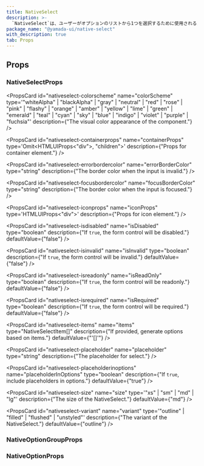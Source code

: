 ```yaml
---
title: NativeSelect
description: >-
  `NativeSelect`は、ユーザーがオプションのリストから1つを選択するために使用されるコンポーネントです。ブラウザ（ユーザーエージェント）によって提供されるネイティブなドロップダウンリストを表示します。
package_name: "@yamada-ui/native-select"
with_description: true
tab: Props
---
```


## Props

### NativeSelectProps

<PropsCard
  id="nativeselect-colorscheme"
  name="colorScheme"
  type='"whiteAlpha" | "blackAlpha" | "gray" | "neutral" | "red" | "rose" | "pink" | "flashy" | "orange" | "amber" | "yellow" | "lime" | "green" | "emerald" | "teal" | "cyan" | "sky" | "blue" | "indigo" | "violet" | "purple" | "fuchsia"'
  description={"The visual color appearance of the component."}
/>

<PropsCard
  id="nativeselect-containerprops"
  name="containerProps"
  type='Omit<HTMLUIProps<"div">, "children">'
  description={"Props for container element."}
/>

<PropsCard
  id="nativeselect-errorbordercolor"
  name="errorBorderColor"
  type="string"
  description={"The border color when the input is invalid."}
/>

<PropsCard
  id="nativeselect-focusbordercolor"
  name="focusBorderColor"
  type="string"
  description={"The border color when the input is focused."}
/>

<PropsCard
  id="nativeselect-iconprops"
  name="iconProps"
  type='HTMLUIProps<"div">'
  description={"Props for icon element."}
/>

<PropsCard
  id="nativeselect-isdisabled"
  name="isDisabled"
  type="boolean"
  description={"If `true`, the form control will be disabled."}
  defaultValue={"false"}
/>

<PropsCard
  id="nativeselect-isinvalid"
  name="isInvalid"
  type="boolean"
  description={"If `true`, the form control will be invalid."}
  defaultValue={"false"}
/>

<PropsCard
  id="nativeselect-isreadonly"
  name="isReadOnly"
  type="boolean"
  description={"If `true`, the form control will be readonly."}
  defaultValue={"false"}
/>

<PropsCard
  id="nativeselect-isrequired"
  name="isRequired"
  type="boolean"
  description={"If `true`, the form control will be required."}
  defaultValue={"false"}
/>

<PropsCard
  id="nativeselect-items"
  name="items"
  type="NativeSelectItem[]"
  description={"If provided, generate options based on items."}
  defaultValue={"'[]'"}
/>

<PropsCard
  id="nativeselect-placeholder"
  name="placeholder"
  type="string"
  description={"The placeholder for select."}
/>

<PropsCard
  id="nativeselect-placeholderinoptions"
  name="placeholderInOptions"
  type="boolean"
  description={"If `true`, include placeholders in options."}
  defaultValue={"true"}
/>

<PropsCard
  id="nativeselect-size"
  name="size"
  type='"xs" | "sm" | "md" | "lg"'
  description={"The size of the NativeSelect."}
  defaultValue={"md"}
/>

<PropsCard
  id="nativeselect-variant"
  name="variant"
  type='"outline" | "filled" | "flushed" | "unstyled"'
  description={"The variant of the NativeSelect."}
  defaultValue={"outline"}
/>

### NativeOptionGroupProps

### NativeOptionProps

